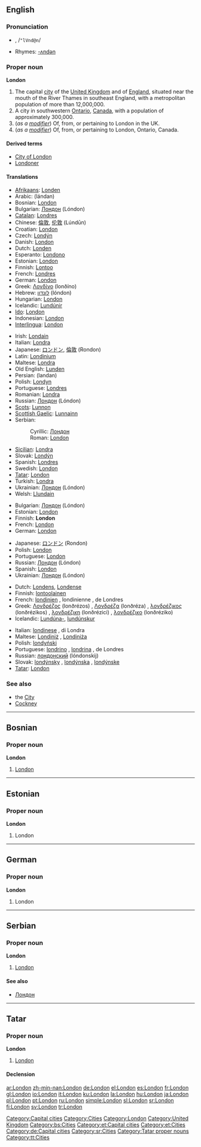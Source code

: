 {{wikipedia}}
==English==
{{rank|wild|front|France|577|London|save|length|play}}

===Pronunciation===
*{{IPAchar|lŭn'dən, /ˈlʌndən/}}, /<tt>"lVnd@n</tt>/
*Rhymes: [[Rhymes:English:-ʌndən|-ʌndən]]

===Proper noun===
'''London'''

# The capital [[city]] of the [[United Kingdom]] and of [[England]], situated near the mouth of the River Thames in southeast England, with a metropolitan population of more than 12,000,000.
# A city in southwestern [[Ontario]], [[Canada]], with a population of approximately 300,000.
# (''as a [[modifier]]'') Of, from, or pertaining to London in the UK.
# (''as a [[modifier]]'') Of, from, or pertaining to London, Ontario, Canada.

====Derived terms====
*[[City of London]]
*[[Londoner]]

====Translations====
{{trans-top|in the United Kingdom}}
*[[Afrikaans]]: [[Londen]]
*Arabic: {{ARchar|[[لندن]]}} (lándan)
*Bosnian: [[London#Bosnian|London]] {{m}}
*Bulgarian: [[Лондон]] (Lóndon) {{m}}
*[[Catalan]]: [[Londres#Catalan|Londres]]
*Chinese: [[倫敦]], [[伦敦]] (Lúndūn)
*Croatian: [[London#Croatian|London]]
*Czech: [[Londýn]] {{m}}
*Danish: [[London#Danish|London]]
*Dutch: [[Londen]] {{n}}
*Esperanto: [[Londono]]
*Estonian: [[London#Estonian|London]]
*Finnish: [[Lontoo]]
*French: [[Londres#French|Londres]]
*German: [[London#German|London]]
*Greek: [[Λονδίνο]] (lonðíno) {{n}}
*Hebrew: [[לונדון]] (lóndon)
*Hungarian: [[London]]
*Icelandic: [[Lundúnir]] {{f|p}}
*[[Ido]]: [[London#Ido|London]]
*Indonesian: [[London#Indonesian|London]]
*[[Interlingua]]: [[London#Interlingua|London]]
{{trans-mid}}
*Irish: [[Londain]] {{f}}
*Italian: [[Londra]] {{f}}
*Japanese: [[ロンドン]], [[倫敦]] (Rondon)
*Latin: [[Londinium]]
*Maltese: [[Londra]]
*Old English: [[Lunden]]
*Persian: {{FAchar|[[لندن]]}} (landan)
*Polish: [[Londyn]] {{m}}
*Portuguese: [[Londres#Portuguese|Londres]] {{f}}
*Romanian: [[Londra#Romanian|Londra]] {{f}}
*Russian: [[Лондон]] (Lóndon) {{m}}
*[[Scots]]: [[Lunnon]]
*[[Scottish Gaelic]]: [[Lunnainn]]
*Serbian:
*:Cyrillic: [[Лондон#Serbian|Лондон]] {{m}}
*:Roman: [[London#Serbian|London]] {{m}}
*[[Sicilian]]: [[Londra#Sicilian|Londra]] {{f}}
*Slovak: [[Londýn]] {{m}}
*Spanish: [[Londres#Spanish|Londres]] {{m}}
*Swedish: [[London#Swedish|London]]
*[[Tatar]]: [[London#Tatar|London]]
*Turkish: [[Londra#Turkish|Londra]]
*Ukrainian: [[Лондон]] (Lóndon)
*Welsh: [[Llundain]] {{f}}
{{trans-bottom}}

{{trans-top|in Canada}}
<!--Note: some languages have different names for London in Canada and London in the UK: be sure to distinguish between the two when contributing to the table below-->
*Bulgarian: [[Лондон]] (Lóndon) {{m}}
*Estonian: [[London#Estonian|London]]
*Finnish: '''London'''
*French: [[London#French|London]]
*German: [[London#German|London]]
{{trans-mid}}
*Japanese: [[ロンドン]] (Rondon)
*Polish: [[London#Polish|London]]
*Portuguese: [[London#Portuguese|London]]
*Russian: [[Лондон]] (Lóndon) {{m}}
*Spanish: [[London#Spanish|London]]
*Ukrainian: [[Лондон]] (Lóndon) {{m}}
{{trans-bottom}}

{{trans-top|of, from or pertaining to London in the UK}}
*Dutch: [[Londens]], [[Londense]]
*Finnish: [[lontoolainen]]
*French: [[londinien]] {{m}}, londinienne {{f}}, de Londres
*Greek: [[Λονδρέζος]] (lonðrézos) {{m}}, [[Λονδρέζα]] (lonðréza) {{f}}, [[λονδρέζικος]] (lonðrézikos) {{m}}, [[λονδρέζικη]] (lonðrézici) {{f}}, [[λονδρέζικο]] (lonðréziko) {{n}}
*Icelandic: [[Lundúnir|Lundúna-]], [[lundúnskur]]
{{trans-mid}}
*Italian: [[londinese]] {{m|f}}, di Londra
*Maltese: [[Londiniż]] {{m}}, [[Londiniża]] {{f}}
*Polish: [[londyński]] {{m}}
*Portuguese: [[londrino]] {{m}}, [[londrina]] {{f}}, de Londres
*Russian: [[лондонский]] (lóndonskij)
*Slovak: [[londýnsky]] {{m}}, [[londýnska]] {{f}}, [[londýnske]] {{n}}
*[[Tatar]]: [[London#Tatar|London]]
{{trans-bottom}}

===See also===
*the [[City]]
*[[Cockney]]

[[Category:Capital cities]]
[[Category:Cities]]
[[Category:London]]
[[Category:United Kingdom]]

----

==Bosnian==

===Proper noun===
'''London''' {{m}}

# [[London#English|London]]

[[Category:bs:Cities]]

----

==Estonian==

===Proper noun===
'''London'''

# London

[[Category:et:Capital cities]]
[[Category:et:Cities]]

----

==German==

===Proper noun===
'''London'''

# London

[[Category:de:Capital cities]]

----

==Serbian==

===Proper noun===
'''London''' {{m}}

# [[London#English|London]]

====See also====
*[[Лондон#Serbian|Лондон]]

[[Category:sr:Cities]]

----

==Tatar==

===Proper noun===
'''London'''

# [[London#english|London]]

====Declension====
{{tt-latin-noun|nıñ|ga|nı|da|dan}}

[[Category:Tatar proper nouns]]
[[Category:tt:Cities]]

[[ar:London]]
[[zh-min-nan:London]]
[[de:London]]
[[el:London]]
[[es:London]]
[[fr:London]]
[[gl:London]]
[[io:London]]
[[it:London]]
[[ku:London]]
[[la:London]]
[[hu:London]]
[[ja:London]]
[[pl:London]]
[[pt:London]]
[[ru:London]]
[[simple:London]]
[[sl:London]]
[[sr:London]]
[[fi:London]]
[[sv:London]]
[[tr:London]]